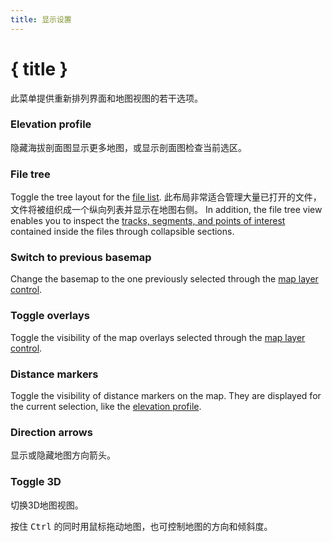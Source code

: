 ```yaml
---
title: 显示设置
---
```


<script lang="ts">
</script>

# { title }

此菜单提供重新排列界面和地图视图的若干选项。

### <ChartArea size="16" class="inline-block" style="margin-bottom: 2px" /> Elevation profile

隐藏海拔剖面图显示更多地图，或显示剖面图检查当前选区。

### <ListTree size="16" class="inline-block" style="margin-bottom: 2px" /> File tree

Toggle the tree layout for the [file list](../files-and-stats).
此布局非常适合管理大量已打开的文件，文件将被组织成一个纵向列表并显示在地图右侧。
In addition, the file tree view enables you to inspect the [tracks, segments, and points of interest](../gpx) contained inside the files through collapsible sections.

### <Map size="16" class="inline-block" style="margin-bottom: 2px" /> Switch to previous basemap

Change the basemap to the one previously selected through the [map layer control](../map-controls).

### <Layers2 size="16" class="inline-block" style="margin-bottom: 2px" /> Toggle overlays

Toggle the visibility of the map overlays selected through the [map layer control](../map-controls).

### <Coins size="16" class="inline-block" style="margin-bottom: 2px" /> Distance markers

Toggle the visibility of distance markers on the map.
They are displayed for the current selection, like the [elevation profile](../files-and-stats).

### <Milestone size="16" class="inline-block" style="margin-bottom: 2px" /> Direction arrows

显示或隐藏地图方向箭头。

### <Box size="16" class="inline-block" style="margin-bottom: 2px" /> Toggle 3D

切换3D地图视图。

<DocsNote>

按住 <kbd>Ctrl</kbd> 的同时用鼠标拖动地图，也可控制地图的方向和倾斜度。

</DocsNote>
